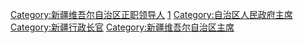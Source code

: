{{Catmore}}

[[Category:新疆维吾尔自治区正职领导人|Category:新疆维吾尔自治区正职领导人]]
[[Category:新疆维吾尔自治区人民政府官员|1]]
[[Category:自治区人民政府主席|Category:自治区人民政府主席]]
[[Category:新疆行政长官|Category:新疆行政长官]]
[[Category:新疆维吾尔自治区主席|Category:新疆维吾尔自治区主席]]
